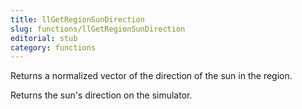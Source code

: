 ```yaml
---
title: llGetRegionSunDirection
slug: functions/llGetRegionSunDirection
editorial: stub
category: functions
---
```


<LSLFunction name="llGetRegionSunDirection"/>

Returns a normalized vector of the direction of the sun in the region.

Returns the sun's direction on the simulator.
